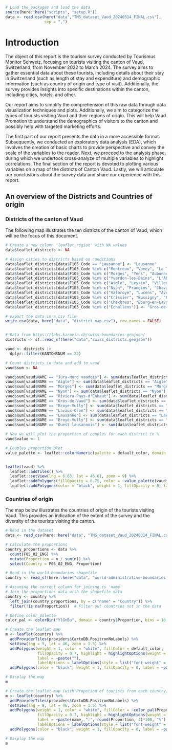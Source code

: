 ```r
# Load the packages and load the data
source(here::here("scripts", "setup.R"))
data <- read.csv(here("data","TMS_dataset_Vaud_20240314_FINAL.csv"),
                 sep = ",")
```

# Introduction

The object of this report is the tourism survey conducted by Tourismus Monitor Schweiz, focusing on tourists visiting the canton of Vaud, Switzerland, from November 2022 to March 2024. The survey aims to gather essential data about these tourists, including details about their stay in Switzerland (such as length of stay and expenditure) and demographic information (such as country of origin and type of visit). Additionally, the survey provides insights into specific destinations within the canton, including cities, hotels, and other.

Our report aims to simplify the comprehension of this raw data through data visualization techniques and plots. Additionally, we aim to categorize the types of tourists visiting Vaud and their regions of origin. This will help Vaud Promotion to understand the demographics of visitors to the canton and possibly help with targeted marketing efforts.

The first part of our report presents the data in a more accessible format. Subsequently, we conducted an exploratory data analysis (EDA), which involves the creation of basic charts to provide perspective and convey the scale of the variables to the reader. Next, we proceed to the analysis phase, during which we undertook cross-analyze of multiple variables to highlight correlations. The final section of the report is devoted to plotting various variables on a map of the districts of Canton Vaud. Lastly, we will articulate our conclusions about the survey data and share our experience with this report.

## An overview of the Districts and Countries of origin

### Districts of the canton of Vaud

The following map illustrates the ten districts of the canton of Vaud, which will be the focus of this document.

```r
# Create a new column 'leaflet_region' with NA values
data$leaflet_districts <- NA

# Assign cities to districts based on conditions
data$leaflet_districts[data$F105_Code == "Lausanne"] <- "Lausanne"
data$leaflet_districts[data$F105_Code %in% c("Montreux", "Vevey", "La Tour-de-Peilz", "Rougemont", "Château-d'Oex", "Veytaux", "Rossinière", "Corsier-sur-Vevey", "Saint-Légier-La-Chiésaz", "Blonay", "Chardonne", "Chernex")] <- "Riviera-Pays-d'Enhaut"
data$leaflet_districts[data$F105_Code %in% c("Morges", "Yens", "Aubonne")] <- "Morges"
data$leaflet_districts[data$F105_Code %in% c("Yverdon-les-Bains", "L'Abbaye", "Vallorbe", "Orbe", "Yvonand", "La Praz", "Le Chenit", "Bullet", "Montagny-près-Yverdon", "Saint Croix", "Le Rocheray", "Le Pont", "Le Sentier", "Le Brassus", "Les Rasses", "Les Charbonnieres")] <- "Jura-Nord vaudois"
data$leaflet_districts[data$F105_Code %in% c("Aigle", "Leysin", "Villeneuve (VD)", "Ormont-Dessus", "Bex", "Lavey-Morcles", "Gryon", "Ormont-Dessous", "Les Diablerets", "Villars-sur-Ollon")] <- "Aigle"
data$leaflet_districts[data$F105_Code %in% c("Nyon", "Prangins", "Chavannes-de-Bogis", "Coppet", "Rolle", "Commugny", "Duillier", "Gilly", "Founex")] <- "Nyon"
data$leaflet_districts[data$F105_Code %in% c("Valbroye", "Lucens", "Avenches", "Payerne", "Cudrefin", "St. Aubin", "Estavayer-le-Lac")] <- "Broye-Vully"
data$leaflet_districts[data$F105_Code %in% c("Crissier", "Bussigny", "Ecublens (VD)", "Renens", "Saint-Sulpice (VD)")] <- "Ouest lausannois"
data$leaflet_districts[data$F105_Code %in% c("Chexbres", "Bourg-en-Lavaux", "Cully")] <- "Lavaux-Oron"
data$leaflet_districts[data$F105_Code %in% c("Echallens")] <- "Gros-de-Vaud"

# export the data in a csv file
write.csv(data, here("data", "district_map.csv"), row.names = FALSE)


# Data from https://labs.karavia.ch/swiss-boundaries-geojson/
districts <- sf::read_sf(here("data","swiss_districts.geojson"))

vaud <- districts |>
  dplyr::filter(KANTONSNUM == 22)

# Count districts in data and add to vaud
vaud$sum <- NA

vaud$sum[vaud$NAME == "Jura-Nord vaudois"] <- sum(data$leaflet_districts == "Jura-Nord vaudois")
vaud$sum[vaud$NAME == "Aigle"] <- sum(data$leaflet_districts == "Aigle")
vaud$sum[vaud$NAME == "Morges"] <- sum(data$leaflet_districts == "Morges")
vaud$sum[vaud$NAME == "Nyon"] <- sum(data$leaflet_districts == "Nyon")
vaud$sum[vaud$NAME == "Riviera-Pays-d'Enhaut"] <- sum(data$leaflet_districts == "Riviera-Pays-d'Enhaut")
vaud$sum[vaud$NAME == "Gros-de-Vaud"] <- sum(data$leaflet_districts == "Gros-de-Vaud")
vaud$sum[vaud$NAME == "Broye-Vully"] <- sum(data$leaflet_districts == "Broye-Vully")
vaud$sum[vaud$NAME == "Lavaux-Oron"] <- sum(data$leaflet_districts == "Lavaux-Oron")
vaud$sum[vaud$NAME == "Lausanne"] <- sum(data$leaflet_districts == "Lausanne")
vaud$sum[vaud$NAME == "Broye-Vully"] <- sum(data$leaflet_districts == "Broye-Vully")
vaud$sum[vaud$NAME == "Ouest lausannois"] <- sum(data$leaflet_districts == "Ouest lausannois")

# Now we will plot the proportion of couples for each district in %
vaud$value <- 1

# Couples proportion plot
value_palette <- leaflet::colorNumeric(palette = default_color, domain = vaud$value)


leaflet(vaud) %>%
  leaflet::addTiles() %>%
  leaflet::setView(lng = 6.63, lat = 46.61, zoom = 9) %>%
  leaflet::addPolygons(fillOpacity = 0.75, color = ~value_palette(vaud$value), weight = 0) %>%
  leaflet::addPolygons(color = "black", weight = 1, fillOpacity = 0, label = paste(vaud$NAME))
```

### Countries of origin

The map below illustrates the countries of origin of the tourists visiting Vaud. This provides an indication of the extent of the survey and the diversity of the tourists visiting the canton.

```r
# Read in the dataset
data <- read_csv(here::here("data", "TMS_dataset_Vaud_20240314_FINAL.csv"))

# Calculate the proportions
country_proportions <- data %>%
  count(F05_02_ENG) %>%
  mutate(Proportion = n / sum(n)) %>%
  select(Country = F05_02_ENG, Proportion)

# Read in the world boundaries shapefile
country <- read_sf(here::here("data", "world-administrative-boundaries.shp"))

# Assuming the correct column for joining is 'name'
# Join the proportions data with the shapefile data
country <- country %>%
  left_join(country_proportions, by = c("name" = "Country")) %>%
  filter(!is.na(Proportion))  # Filter out countries not in the data

# Define color palette
color_pal <- colorBin("YlGnBu", domain = country$Proportion, bins = 10, na.color = "transparent")

# Create the leaflet map
m <- leaflet(country) %>%
  addProviderTiles(providers$CartoDB.PositronNoLabels) %>%
  setView(lng = 9, lat = 46, zoom = 1.5) %>%
  addPolygons(weight = 1, color = "white", fillColor = default_color,
              fillOpacity = 0.7, highlight = highlightOptions(weight = 2, color = "#666", fillOpacity = 0.7),
              label = ~paste(""),
              labelOptions = labelOptions(style = list("font-weight" = "normal", padding = "3px 8px"), textsize = "15px", direction = "auto")) %>%
  addPolygons(color = "black", weight = 1, fillOpacity = 0, label = ~paste(name), labelOptions = labelOptions(style = list("font-weight" = "normal", padding = "3px 8px"), textsize = "15px", direction = "auto"))

# Display the map
m
```

```r
# Create the leaflet map (with Propotion of tourists from each country)
m <- leaflet(country) %>%
  addProviderTiles(providers$CartoDB.PositronNoLabels) %>%
  setView(lng = 9, lat = 46, zoom = 1.5) %>%
  addPolygons(weight = 1, color = "white", fillColor = ~color_pal(Proportion),
              fillOpacity = 0.7, highlight = highlightOptions(weight = 2, color = "#666", fillOpacity = 0.7),
              label = ~paste(name, ":", round(Proportion, 4)*100, "%"),
              labelOptions = labelOptions(style = list("font-weight" = "normal", padding = "3px 8px"), textsize = "15px", direction = "auto")) %>%
  addPolygons(color = "black", weight = 1, fillOpacity = 0, label = ~paste(name, ":", round(Proportion, 4)*100, "%"), labelOptions = labelOptions(style = list("font-weight" = "normal", padding = "3px 8px"), textsize = "15px", direction = "auto"))

# Display the map
m
```
